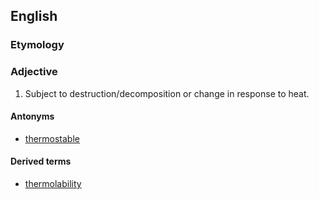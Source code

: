 ==English==


===Etymology===

{{prefix|thermo|labile}}

===Adjective===
{{en-adj}}
{{wikipedia}}

#{{biochemistry}} Subject to destruction/decomposition or change in response to heat.

====Antonyms====
*[[thermostable]]

====Derived terms====
*[[thermolability]]